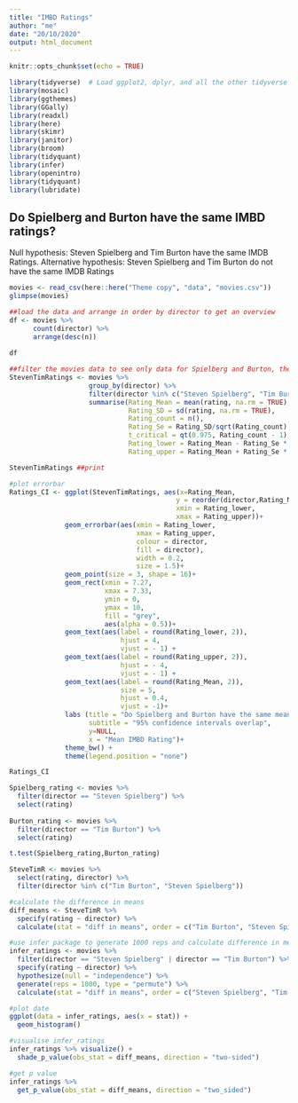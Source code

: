 ```yaml
---
title: "IMBD Ratings"
author: "me"
date: "20/10/2020"
output: html_document
---
```


```r
knitr::opts_chunk$set(echo = TRUE)
```

```r

library(tidyverse)  # Load ggplot2, dplyr, and all the other tidyverse packages
library(mosaic)
library(ggthemes)
library(GGally)
library(readxl)
library(here)
library(skimr)
library(janitor)
library(broom)
library(tidyquant)
library(infer)
library(openintro)
library(tidyquant)
library(lubridate)
```



## Do Spielberg and Burton have the same IMBD ratings? 

Null hypothesis: Steven Spielberg and Tim Burton have the same IMDB Ratings. 
Alternative hypothesis: Steven Spielberg and Tim Burton do not have the same IMDB Ratings 



```r
movies <- read_csv(here::here("Theme copy", "data", "movies.csv"))
glimpse(movies)


```

```r

##load the data and arrange in order by director to get an overview 
df <- movies %>%
      count(director) %>%
      arrange(desc(n))
  
df 

##filter the movies data to see only data for Spielberg and Burton, then summarise by rating mean, SD, count, Se, t_critical, Rating_lower and Rating_upper, and plot in a table
StevenTimRatings <- movies %>%
                    group_by(director) %>%
                    filter(director %in% c("Steven Spielberg", "Tim Burton")) %>%
                    summarise(Rating_Mean = mean(rating, na.rm = TRUE),
                              Rating_SD = sd(rating, na.rm = TRUE),
                              Rating_count = n(),
                              Rating_Se = Rating_SD/sqrt(Rating_count),
                              t_critical = qt(0.975, Rating_count - 1),
                              Rating_lower = Rating_Mean - Rating_Se * t_critical,
                              Rating_upper = Rating_Mean + Rating_Se * t_critical) 

StevenTimRatings ##print

#plot errorbar 
Ratings_CI <- ggplot(StevenTimRatings, aes(x=Rating_Mean, 
                                          y = reorder(director,Rating_Mean),
                                          xmin = Rating_lower, 
                                          xmax = Rating_upper))+
              geom_errorbar(aes(xmin = Rating_lower, 
                                xmax = Rating_upper, 
                                colour = director, 
                                fill = director), 
                                width = 0.2, 
                                size = 1.5)+
              geom_point(size = 3, shape = 16)+
              geom_rect(xmin = 7.27, 
                        xmax = 7.33, 
                        ymin = 0, 
                        ymax = 10, 
                        fill = "grey", 
                        aes(alpha = 0.5))+
              geom_text(aes(label = round(Rating_lower, 2)), 
                            hjust = 4, 
                            vjust = - 1) +
              geom_text(aes(label = round(Rating_upper, 2)), 
                            hjust = - 4, 
                            vjust = - 1) +
              geom_text(aes(label = round(Rating_Mean, 2)), 
                            size = 5, 
                            hjust = 0.4, 
                            vjust = -1)+
              labs (title = "Do Spielberg and Burton have the same mean IMBD ratings?",
                    subtitle = "95% confidence intervals overlap",
                    y=NULL,
                    x = "Mean IMBD Rating")+
              theme_bw() +
              theme(legend.position = "none") 

Ratings_CI

Spielberg_rating <- movies %>%
  filter(director == "Steven Spielberg") %>%
  select(rating)
  
Burton_rating <- movies %>%
  filter(director == "Tim Burton") %>%
  select(rating)

t.test(Spielberg_rating,Burton_rating)

SteveTimR <- movies %>% 
  select(rating, director) %>% 
  filter(director %in% c("Tim Burton", "Steven Spielberg")) 

#calculate the difference in means
diff_means <- SteveTimR %>%
  specify(rating ~ director) %>%
  calculate(stat = "diff in means", order = c("Tim Burton", "Steven Spielberg"))

#use infer package to generate 1000 reps and calculate difference in means
infer_ratings <- movies %>%
  filter(director == "Steven Spielberg" | director == "Tim Burton") %>%
  specify(rating ~ director) %>%
  hypothesize(null = "independence") %>%
  generate(reps = 1000, type = "permute") %>%
  calculate(stat = "diff in means", order = c("Steven Spielberg", "Tim Burton"))

#plot date
ggplot(data = infer_ratings, aes(x = stat)) +
  geom_histogram()

#visualise infer_ratings
infer_ratings %>% visualize() +
  shade_p_value(obs_stat = diff_means, direction = "two-sided")

#get p value
infer_ratings %>%
  get_p_value(obs_stat = diff_means, direction = "two_sided")
  

```


